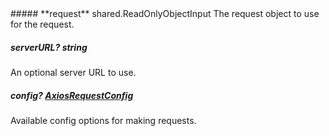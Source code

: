 
<Collapsible>
    ##### **request** shared.ReadOnlyObjectInput
    The request object to use for the request.
    <Collapsible.Break/>
    <ReadOnlyObjectInput/>
</Collapsible>

##### **serverURL?** string
An optional server URL to use.

##### **config?** [AxiosRequestConfig](https://axios-http.com/docs/req_config)
Available config options for making requests.

